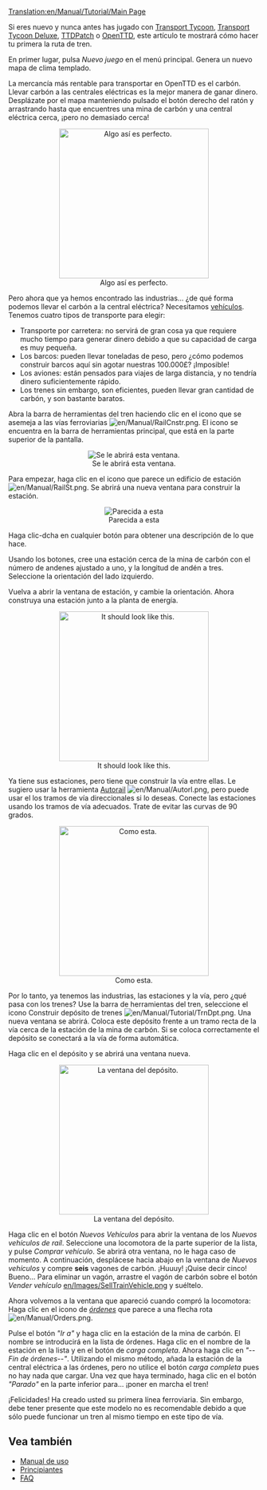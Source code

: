 [[Translation:en/Manual/Tutorial/Main Page]]
{{en/Translation (es)|origen=Getting Started}}

{{es/Manual/Tutorial/Tutorial}}
Si eres nuevo y nunca antes has jugado con [[en/Es/Transport Tycoon|Transport Tycoon]], [[es/Archive/OpenTTD/Transport Tycoon Deluxe|Transport Tycoon Deluxe]], [[en/Es/TTDPatch|TTDPatch]] o [[es/Manual/Main Page|OpenTTD]], este artículo te mostrará cómo hacer tu primera la ruta de tren. 

En primer lugar, pulsa ''Nuevo juego'' en el menú principal. Genera un nuevo mapa de clima templado.

La mercancía más rentable para transportar en OpenTTD es el carbón. Llevar carbón a las centrales eléctricas es la mejor manera de ganar dinero. Desplázate por el mapa manteniendo pulsado el botón derecho del ratón y arrastrando hasta que encuentres una mina de carbón y una central eléctrica cerca, ¡pero no demasiado cerca!

<center>[[File:en/Manual/Tutorial/Tutorial1.png|thumb|300px|center|Algo así es perfecto.]]</center>

Pero ahora que ya hemos encontrado las industrias... ¿de qué forma podemos llevar el carbón a la central eléctrica? Necesitamos [[en/Es/Vehículos|vehículos]]. Tenemos cuatro tipos de transporte para elegir:
* Transporte por carretera: no servirá de gran cosa ya que requiere mucho tiempo para generar dinero debido a que su capacidad de carga es muy pequeña.
* Los barcos: pueden llevar toneladas de peso, pero ¿cómo podemos construir barcos aquí sin agotar nuestras 100.000£? ¡Imposible!
* Los aviones: están pensados para viajes de larga distancia, y no tendría dinero suficientemente rápido.
* Los trenes sin embargo, son eficientes, pueden llevar gran cantidad de carbón, y son bastante baratos.

Abra la barra de herramientas del tren haciendo clic en el icono que se asemeja a las vías ferroviarias [[File:en/Manual/RailCnstr.png]]. El icono se encuentra en la barra de herramientas principal, que está en la parte superior de la pantalla.
<center>[[File:en/Manual/Railroad Construction.png|center|Se le abrirá esta ventana.]]</center>

Para empezar, haga clic en el icono que parece un edificio de estación[[File:en/Manual/RailSt.png]]. Se abrirá una nueva ventana para construir la estación.
<center>[[File:en/Manual/Stationgui.png|center|frame|Parecida a esta]]</center>

Haga clic-dcha en cualquier botón para obtener una descripción de lo que hace.

Usando los botones, cree una estación cerca de la mina de carbón con el número de andenes ajustado a uno, y la longitud de andén a tres. Seleccione la orientación del lado izquierdo.

Vuelva a abrir la ventana de estación, y cambie la orientación. Ahora construya una estación junto a la planta de energía.
<center>[[File:en/Manual/Tutorial/Tutorial2.png|thumb|300px|center|It should look like this.]]</center>

Ya tiene sus estaciones, pero tiene que construir la vía entre ellas. Le sugiero usar la herramienta [[en/Es/Autorail|Autorail]] [[File:en/Manual/Autorl.png]], pero puede usar el los tramos de vía direccionales si lo deseas. Conecte las estaciones usando los tramos de vía adecuados. Trate de evitar las curvas de 90 grados.

<center>[[File:en/Manual/Tutorial/Tutorial3.png|thumb|300px|center|Como esta.]]</center>

Por lo tanto, ya tenemos las industrias, las estaciones y la vía, pero ¿qué pasa con los trenes? Use la barra de herramientas del tren, seleccione el icono Construir depósito de trenes [[File:en/Manual/Tutorial/TrnDpt.png]]. Una nueva ventana se abrirá. Coloca este depósito frente a un tramo recta de la vía cerca de la estación de la mina de carbón. Si se coloca correctamente el depósito se conectará a la vía de forma automática.

Haga clic en el depósito y se abrirá una ventana nueva.

<center>[[File:en/Manual/Tutorial/Tutorial4.png|thumb|300px|center|La ventana del depósito.]]</center>

Haga clic en el botón ''Nuevos Vehículos'' para abrir la ventana de los ''Nuevos vehículos de raíl''. Seleccione una locomotora de la parte superior de la lista, y pulse ''Comprar vehículo''. Se abrirá otra ventana, no le haga caso de momento. A continuación, desplácese hacia abajo en la ventana de ''Nuevos vehículos'' y compre '''seis''' vagones de carbón. ¡Huuuy! ¡Quise decir cinco! Bueno... Para eliminar un vagón, arrastre el vagón de carbón sobre el botón ''Vender vehículo'' [[en/Images/SellTrainVehicle.png]] y suéltelo.

Ahora volvemos a la ventana que apareció cuando compró la locomotora: Haga clic en el icono de ''[[en/Es/Órdenes|órdenes]]'' que parece a una flecha rota [[File:en/Manual/Orders.png]].

Pulse el botón ''"Ir a"'' y haga clic en la estación de la mina de carbón. El nombre se introducirá en la lista de órdenes. Haga clic en el nombre de la estación en la lista y en el botón de ''carga completa''. Ahora haga clic en ''"--Fin de órdenes--"''. Utilizando el mismo método, añada la estación de la central eléctrica a las órdenes, pero no utilice el botón ''carga completa'' pues no hay nada que cargar. Una vez que haya terminado, haga clic en el botón ''"Parado"'' en la parte inferior para... ¡poner en marcha el tren!

¡Felicidades! Ha creado usted su primera línea ferroviaria. Sin embargo, debe tener presente que este modelo no es recomendable debido a que sólo puede funcionar un tren al mismo tiempo en este tipo de vía.

==Vea también==
*[[es/Main Page|Manual de uso]]
*[[en/Es/Principiantes|Principiantes]]
*[[en/Es/FAQ|FAQ]]